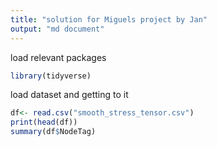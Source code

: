 ```yaml
---
title: "solution for Miguels project by Jan"
output: "md document"
---
```


load relevant packages
```r
library(tidyverse)
```

load dataset and getting to it 
```r
df<- read.csv("smooth_stress_tensor.csv")
print(head(df))
summary(df$NodeTag)
```


